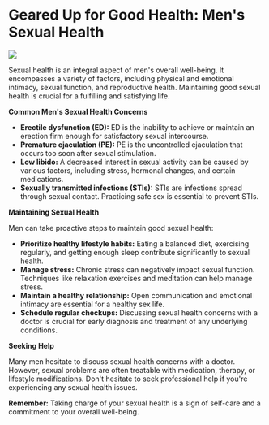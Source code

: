 # Geared Up for Good Health: Men's Sexual Health

<img src="https://plus.unsplash.com/premium_photo-1661592617707-5ee0157985c9?q=80&w=2940&auto=format&fit=crop&ixlib=rb-4.0.3&ixid=M3wxMjA3fDB8MHxwaG90by1wYWdlfHx8fGVufDB8fHx8fA%3D%3D" />


Sexual health is an integral aspect of men's overall well-being. It encompasses a variety of factors, including physical and emotional intimacy, sexual function, and reproductive health. Maintaining good sexual health is crucial for a fulfilling and satisfying life. 

**Common Men's Sexual Health Concerns**

* **Erectile dysfunction (ED):** ED is the inability to achieve or maintain an erection firm enough for satisfactory sexual intercourse.
* **Premature ejaculation (PE):** PE is the uncontrolled ejaculation that occurs too soon after sexual stimulation.
* **Low libido:** A decreased interest in sexual activity can be caused by various factors, including stress, hormonal changes, and certain medications.
* **Sexually transmitted infections (STIs):** STIs are infections spread through sexual contact. Practicing safe sex is essential to prevent STIs.

**Maintaining Sexual Health**

Men can take proactive steps to maintain good sexual health:

* **Prioritize healthy lifestyle habits:** Eating a balanced diet, exercising regularly, and getting enough sleep contribute significantly to sexual health.
* **Manage stress:** Chronic stress can negatively impact sexual function. Techniques like relaxation exercises and meditation can help manage stress.
* **Maintain a healthy relationship:** Open communication and emotional intimacy are essential for a healthy sex life.
* **Schedule regular checkups:** Discussing sexual health concerns with a doctor is crucial for early diagnosis and treatment of any underlying conditions.

**Seeking Help**

Many men hesitate to discuss sexual health concerns with a doctor. However, sexual problems are often treatable with medication, therapy, or lifestyle modifications. Don't hesitate to seek professional help if you're experiencing any sexual health issues. 

**Remember:** Taking charge of your sexual health is a sign of self-care and a commitment to your overall well-being.